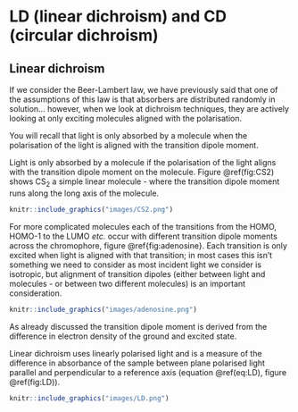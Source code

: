 # LD (linear dichroism) and CD (circular dichroism) {#ch:LDCD}

## Linear dichroism {#sec:LD}

If we consider the Beer-Lambert law, we have previously said that one of the assumptions of this law is that absorbers are distributed randomly in solution... however, when we look at dichroism techniques, they are actively looking at only exciting molecules aligned with the polarisation.

You will recall that light is only absorbed by a molecule when the polarisation of the light is aligned with the transition dipole moment.

Light is only absorbed by a molecule if the polarisation of the light aligns with the transition dipole moment on the molecule.  Figure \@ref(fig:CS2) shows CS~2~ a simple linear molecule - where the transition dipole moment runs along the long axis of the molecule.

```r
knitr::include_graphics("images/CS2.png")
```

For more complicated molecules each of the transitions from the HOMO, HOMO-1 to the LUMO *etc.* occur with different transition dipole moments across the chromophore, figure \@ref{fig:adenosine}. Each transition is only excited when light is aligned with that transition; in most cases this isn’t something we need to consider as most incident light we consider is isotropic, but alignment of transition dipoles  (either between light and molecules - or between two different molecules) is an important consideration.

```r
knitr::include_graphics("images/adenosine.png")
```

As already discussed the transition dipole moment is derived from the difference in electron density of the ground and excited state. 

Linear dichroism uses linearly polarised light and is a measure of the difference in absorbance of the sample between plane polarised light parallel and perpendicular to a reference axis (equation \@ref(eq:LD), figure \@ref(fig:LD)).

\begin{equation}
LD = A_{\parallel} - A_{\perp}
(\#eq:LD)
\end{equation}

```r
knitr::include_graphics("images/LD.png")
```
